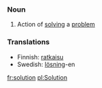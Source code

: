 ===Noun===
#Action of [[solving]] a [[problem]]

===Translations===
*Finnish: [[ratkaisu]]
*Swedish: [[lösning]]-en

[[fr:solution]]
[[pl:Solution]]